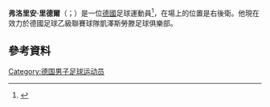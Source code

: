 '''弗洛里安·里德爾'''（{{lang-de|Florian Riedel}}；{{bd|1990年|4月9日}}）是一位[[德國|德國]]足球運動員<ref>{{cite web|title=AGOVV trekt Florian Riedel aan!|language=nl|date=31 August 2010|accessdate=23 September 2010|publisher=[[AGOVV_Apeldoorn|AGOVV Apeldoorn]]|url=http://agovv.nl/nieuws/page16502821.aspx|deadurl=yes|archiveurl=https://archive.is/20120707010810/http://agovv.nl/nieuws/page16502821.aspx|archivedate=2012年7月7日}}</ref>，在場上的位置是右後衛。他現在效力於德國足球乙級聯賽球隊凱澤斯勞滕足球俱樂部。
==參考資料==
{{Reflist}}

{{DEFAULTSORT: Riedel, Florian}}
[[Category:德国男子足球运动员|Category:德国男子足球运动员]]

{{Sport-bio-stub}}